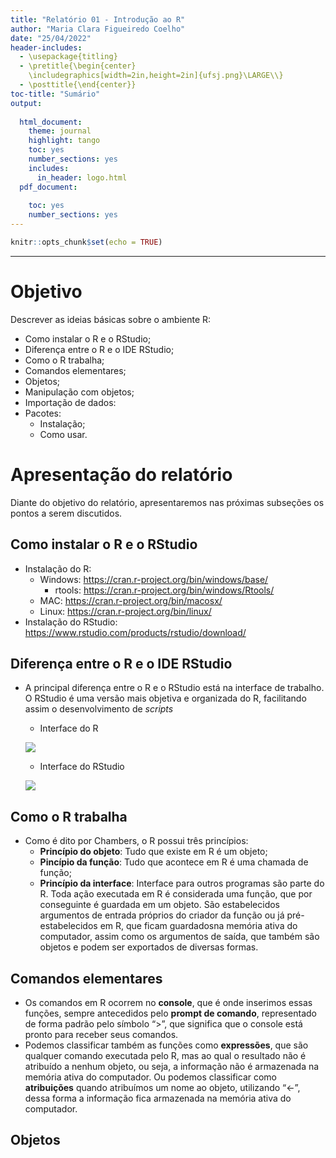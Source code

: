 ```yaml
---
title: "Relatório 01 - Introdução ao R"
author: "Maria Clara Figueiredo Coelho"
date: "25/04/2022"
header-includes:
  - \usepackage{titling}
  - \pretitle{\begin{center}
    \includegraphics[width=2in,height=2in]{ufsj.png}\LARGE\\}
  - \posttitle{\end{center}}
toc-title: "Sumário"
output:
  
  html_document:
    theme: journal
    highlight: tango
    toc: yes
    number_sections: yes
    includes:
      in_header: logo.html
  pdf_document:
    
    toc: yes
    number_sections: yes
---
```


```r
knitr::opts_chunk$set(echo = TRUE)
```
--- 

# Objetivo

Descrever as ideias básicas sobre o ambiente R:

- Como instalar o R e o RStudio;
- Diferença entre o R e o IDE RStudio;
- Como o R trabalha;
- Comandos elementares;
- Objetos;
- Manipulação com objetos;
- Importação de dados:
- Pacotes:
  - Instalação;
  - Como usar.

# Apresentação do relatório

Diante do objetivo do relatório, apresentaremos nas próximas subseções os pontos a serem discutidos.

## Como instalar o R e o RStudio
- Instalação do R:
  - Windows: <https://cran.r-project.org/bin/windows/base/>
    - rtools: <https://cran.r-project.org/bin/windows/Rtools/>
  - MAC: <https://cran.r-project.org/bin/macosx/>
  - Linux: <https://cran.r-project.org/bin/linux/>
- Instalação do RStudio: <https://www.rstudio.com/products/rstudio/download/>

## Diferença entre o R e o IDE RStudio
- A principal diferença entre o R e o RStudio está na interface de trabalho. O RStudio é uma versão mais objetiva e organizada do R, facilitando assim o desenvolvimento de *scripts*

  - Interface do R
  
  ![](promptr.png)
  - Interface do RStudio
  
  ![](ide_rstudio.png)

## Como o R trabalha
- Como é dito por Chambers, o R possui três princípios:
  - **Princípio do objeto**: Tudo que existe em R é um objeto;
  - **Pincípio da função**: Tudo que acontece em R é uma chamada de função;
  - **Princípio da interface**: Interface para outros programas são parte do R.
  Toda ação executada em R é considerada uma função, que por conseguinte é guardada em um objeto. São estabelecidos argumentos de entrada próprios do criador da função ou já pré-estabelecidos em R, que ficam guardadosna memória ativa do computador, assim como os argumentos de saída, que também são objetos e podem ser exportados de diversas formas.
  
## Comandos elementares
- Os comandos em R ocorrem no **console**, que é onde inserimos essas funções, sempre antecedidos pelo **prompt de comando**, representado de forma padrão pelo símbolo ">", que significa que o console está pronto para receber seus comandos.
- Podemos classificar também as funções como **expressões**, que são qualquer comando executada pelo R, mas ao qual o resultado não é atribuído a nenhum objeto, ou seja, a informação não é armazenada na memória ativa do computador. Ou podemos classificar como **atribuições** quando atribuímos um nome ao objeto, utilizando "<-", dessa forma a informação fica armazenada na memória ativa do computador.

## Objetos

